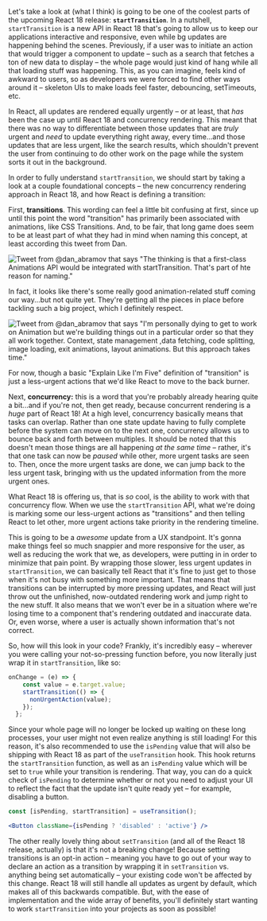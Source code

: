 Let's take a look at (what I think) is going to be one of the coolest parts of the upcoming React 18 release: **`startTransition`**. In a nutshell, `startTransition` is a new API in React 18 that's going to allow us to keep our applications interactive and responsive, even while bg updates are happening behind the scenes. Previously, if a user was to initiate an action that would trigger a component to update – such as a search that fetches a ton of new data to display – the whole page would just kind of hang while all that loading stuff was happening. This, as you can imagine, feels kind of awkward to users, so as developers we were forced to find other ways around it – skeleton UIs to make loads feel faster, debouncing, setTimeouts, etc. 

In React, all updates are rendered equally urgently – or at least, that *has* been the case up until React 18 and concurrency rendering. This meant that there was no way to differentiate between those updates that are *truly* urgent and *need* to update everything right away, every time...and those updates that are less urgent, like the search results, which shouldn't prevent the user from continuing to do other work on the page while the system sorts it out in the background.

In order to fully understand `startTransition`, we should start by taking a look at a couple foundational concepts – the new concurrency rendering approach in React 18, and how React is defining a transition: 

First, **transitions**. This wording can feel a little bit confusing at first, since up until this point the word "transition" has primarily been associated with animations, like CSS Transitions. And, to be fair, that long game does seem to be at least part of what they had in mind when naming this concept, at least according this tweet from Dan.  

![Tweet from @dan_abramov that says "The thinking is that a first-class Animations API would be integrated with startTransition. That's part of hte reason for naming."](https://d585tldpucybw.cloudfront.net/sfimages/default-source/blogs/2021/2021-10/Dan-Abramov-Tweet-1.png)

In fact, it looks like there's some really good animation-related stuff coming our way...but not quite yet. They're getting all the pieces in place before tackling such a big project, which I definitely respect. 

![Tweet from @dan_abramov that says "I'm personally dying to get to work on Animation but we're building things out in a particular order so that they all work together. Context, state management ,data fetching, code splitting, image loading, exit animations, layout animations. But this approach takes time."](https://d585tldpucybw.cloudfront.net/sfimages/default-source/blogs/2021/2021-10/Dan-Abramov-Tweet-2.png)

For now, though a basic "Explain Like I'm Five" definition of "transition" is just a less-urgent actions that we'd like React to move to the back burner. 

Next, **concurrency:** this is a word that you're probably already hearing quite a bit...and if you're not, then get ready, because concurrent rendering is a *huge* part of React 18! At a high level, concurrency basically means that tasks can overlap. Rather than one state update having to fully complete before the system can move on to the next one, concurrency allows us to bounce back and forth between multiples. It should be noted that this doesn't mean those things are all happening *at the same time* – rather, it's that one task can now be *paused* while other, more urgent tasks are seen to. Then, once the more urgent tasks are done, we can jump back to the less urgent task, bringing with us the updated information from the more urgent ones. 

What React 18 is offering us, that is *so* cool, is the ability to work with that concurrency flow. When we use the `startTransition` API, what we're doing is marking some our less-urgent actions as "transitions" and then telling React to let other, more urgent actions take priority in the rendering timeline.

This is going to be a *awesome* update from a UX standpoint. It's gonna make things feel so much snappier and more responsive for the user, as well as reducing the work that we, as developers, were putting in in order to minimize that pain point. By wrapping those slower, less urgent updates in `startTransition`, we can basically tell React that it's fine to just get to those when it's not busy with something more important. That means that transitions can be interrupted by more pressing updates, and React will just throw out the unfinished, now-outdated rendering work and jump right to the new stuff. It also means that we won't ever be in a situation where we're losing time to a component that's rendering outdated and inaccurate data. Or, even worse, where a user is actually shown information that's not correct. 

So, how will this look in your code? Frankly, it's incredibly easy – wherever you were calling your not-so-pressing function before, you now literally just wrap it in `startTransition`, like so: 

```jsx
onChange = (e) => {
    const value = e.target.value;
    startTransition(() => {
      nonUrgentAction(value);
    });
  };
```

Since your whole page will no longer be locked up waiting on these long processes, your user might not even realize anything is still loading! For this reason, it's also recommended to use the `isPending` value that will also be shipping with React 18 as part of the `useTransition` hook. This hook returns the `startTransition` function, as well as an `isPending` value which will be set to `true` while your transition is rendering. That way, you can do a quick check of `isPending` to determine whether or not you need to adjust your UI to reflect the fact that the update isn't quite ready yet – for example, disabling a button. 

```jsx
const [isPending, startTransition] = useTransition();

<Button className={isPending ? 'disabled' : 'active'} />
```

The other really lovely thing about `setTransition` (and all of the React 18 release, actually) is that it's not a breaking change! Because setting transitions is an opt-in action – meaning you have to go out of your way to declare an action as a transition by wrapping it in `setTransition` vs. anything being set automatically – your existing code won't be affected by this change. React 18 will still handle all updates as urgent by default, which makes all of this backwards compatible. But, with the ease of implementation and the wide array of benefits, you'll definitely start wanting to work `startTransition` into your projects as soon as possible!